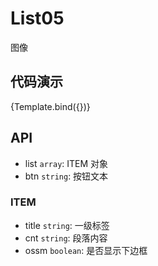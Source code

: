 
<Meta title="MDX/List05" component={List05} />

<style>
  {`
    h2 {
      color: rgba(0, 0, 0, 0.88);
      font-weight: 500;
      font-family: Avenir,-apple-system,BlinkMacSystemFont,'Segoe UI',Roboto,'Helvetica Neue',Arial,'Noto Sans',sans-serif,'Apple Color Emoji','Segoe UI Emoji','Segoe UI Symbol','Noto Color Emoji',sans-serif;
      font-size: 24px;
      line-height: 32px;
    }
    ul, ol {
      list-style: none;
      padding: 0;
      margin: 0;
    }
    ul li {
      margin-left: 20px;
      padding-left: 4px;
      list-style-type: circle;
    }
  `}
</style>

# List05

图像

## 代码演示


<Canvas>
  <Story
    name="default"
    args={{
      btn: "btn点击查看详情",
      list: [
        {
          title: "一级标题测试 ",
          cnt: "段落内容测试段落内容测试段落内容测试段落内容测试1111",
          ossm: true,
        },
        {
          title: "一级标题测试2222",
          cnt: "段落内容测试段落内容测试段落内容测试段落内容测试22222222",
          ossm: true,
        },
        {
          title: "一级标题测试3333",
          cnt: "段落内容测试3333",
          ossm: true,
        },
        {
          title: "一级标题测试 ",
          cnt: "段落内容测试段落内容测试段落内容测试段落内容测试1111",
          ossm: false,
        },
        {
          title: "一级标题测试2222",
          cnt: "段落内容测试段落内容测试段落内容测试段落内容测试22222222",
          ossm: false,
        },
        {
          title: "一级标题测试3333",
          cnt: "段落内容测试3333",
          ossm: false,
        },
      ],
    }}
  >
    {Template.bind({})}
  </Story>
</Canvas>

## API

- list `array`: ITEM 对象
- btn `string`: 按钮文本

### ITEM

- title `string`: 一级标签
- cnt `string`: 段落内容
- ossm `boolean`: 是否显示下边框
